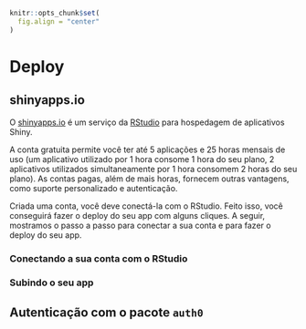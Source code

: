 ```r
knitr::opts_chunk$set(
  fig.align = "center"
)
```

# Deploy {#sec-deploy}

## shinyapps.io

O [shinyapps.io](https://www.shinyapps.io/) é um serviço da [RStudio](https://rstudio.com/) para hospedagem de aplicativos Shiny.

A conta gratuita permite você ter até 5 aplicações e 25 horas mensais de uso (um aplicativo utilizado por 1 hora consome 1 hora do seu plano, 2 aplicativos utilizados simultaneamente por 1 hora consomem 2 horas do seu plano). As contas pagas, além de mais horas, fornecem outras vantagens, como suporte personalizado e autenticação.

Criada uma conta, você deve conectá-la com o RStudio. Feito isso, você conseguirá fazer o deploy do seu app com alguns cliques. A seguir, mostramos o passo a passo para conectar a sua conta e para fazer o deploy do seu app.

### Conectando a sua conta com o RStudio

### Subindo o seu app

## Autenticação com o pacote `auth0`

